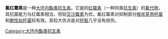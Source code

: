 {{medical}}
{{drugbox
| IUPAC_name        = (3''R'',4''S'',5''S'',6''R'',7''R'',9''S'',11''R'',12''R'',13''S'',14''R'')-6-<br>[(2''S'',3''R'',4''S'',6''R'')-4-dimethylamino-3-hydroxy-<br>6-methyloxan-2-yl]oxy-14-ethyl-9-fluoro-7,12,<br>13-trihydroxy-4-[(2''R'',4''R'',5''S'',6''S'')-5-hydroxy-<br>4-methoxy-4,6-dimethyloxan-2-yl]oxy-3,5,7,9,<br>11,13-hexamethyl-1-oxacyclotetradecane-2,10-dione
| image             = Flurithromycin.svg
| CAS_number_Ref = {{cascite|correct|??}}
| CAS_number        = 82664-20-8
| ATC_prefix        = J01
| ATC_suffix        = FA14
| PubChem           = 71260
| ChemSpiderID_Ref = {{chemspidercite|correct|chemspider}}
| ChemSpiderID = 64388
| ChEBI_Ref = {{ebicite|changed|EBI}}
| ChEBI = 131719
| ChEMBL_Ref = {{ebicite|changed|EBI}}
| ChEMBL = 2106403
| UNII_Ref = {{fdacite|correct|FDA}}
| UNII = 56C9DTE69V
| KEGG_Ref = {{keggcite|correct|kegg}}
| KEGG = D07242
| C=37|H=66|F=1|N=1|O=13
| molecular_weight  = 751.917 g/mol
| melting_point     = 183-184 
| bioavailability   = 
| protein_bound     = 
| metabolism        = 
| elimination_half-life = 
| excretion         = 
| pregnancy_AU      =  <!-- A / B1 / B2 / B3 / C / D / X -->
| pregnancy_US      =  <!-- A / B            / C / D / X -->
| pregnancy_category=  
| legal_AU          =  <!-- Unscheduled / S2 / S3 / S4 / S5 / S6 / S7 / S8 / S9 -->
| legal_CA          =  <!--             / Schedule I, II, III, IV, V, VI, VII, VIII -->
| legal_UK          =  <!-- GSL         / P       / POM / CD / Class A, B, C -->
| legal_US          =  <!-- OTC                   / Rx-only  / Schedule I, II, III, IV, V -->
| legal_status      = 
| routes_of_administration = 
}}

'''氟红霉素'''是一种[[大环内酯类抗生素|大环内酯类抗生素]]。它是的[[红霉素|红霉素]]（一种同类[[抗生素|抗生素]]）的[[氟代物|氟代物]]，其抗菌能力与红霉素相当，但较[[交沙霉素|交沙霉素]]为优。氟红霉素对抑制部分[[梭状芽孢杆菌|梭状芽孢杆菌]]和[[脆性拟杆菌|脆性拟杆菌]]较有效。其较大优点是对[[肝脏|肝脏]]几乎没有损伤。

{{蛋白质合成抑制剂类抗生素}}

[[Category:大环内酯类抗生素|Category:大环内酯类抗生素]]


{{antibiotic-stub}}